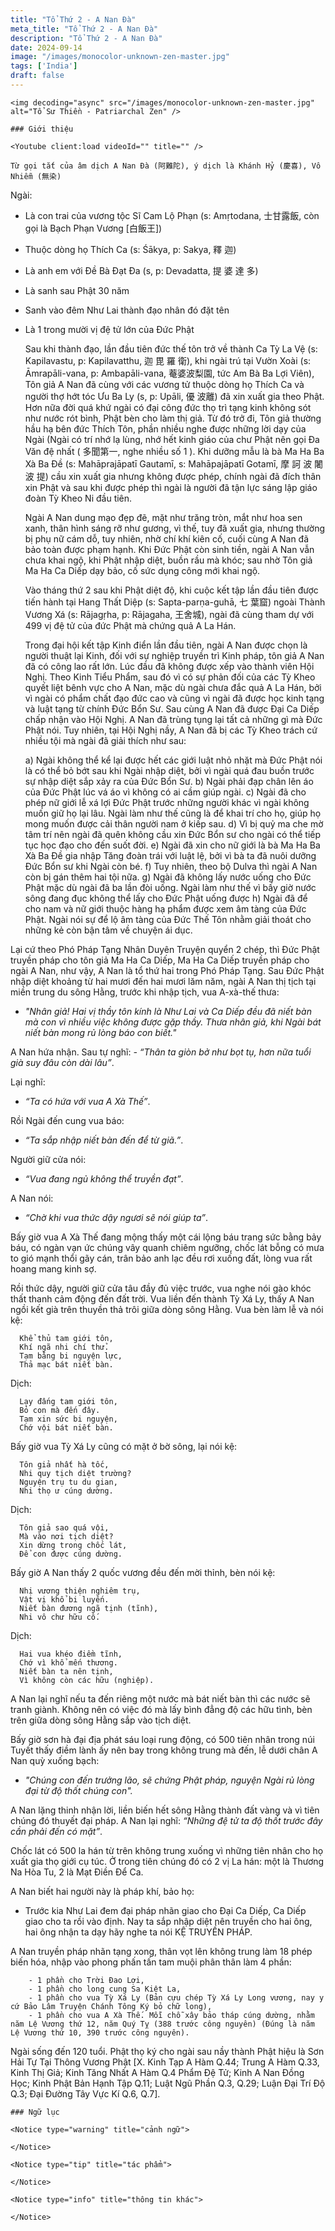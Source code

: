 ```yaml
---
title: "Tổ Thứ 2 - A Nan Đà"
meta_title: "Tổ Thứ 2 - A Nan Đà"
description: "Tổ Thứ 2 - A Nan Đà"
date: 2024-09-14
image: "/images/monocolor-unknown-zen-master.jpg"
tags: ['India']
draft: false
---
```


<div className="grid xl:grid-cols-8 lg:grid-cols-8 md:grid-cols-2 sm:grid-cols-2 xs:grid-cols-1 gap-8 bg-body dark:bg-darkmode-body">

  <div className="lg:col-span-3 md:col-span-1">

    <img decoding="async" src="/images/monocolor-unknown-zen-master.jpg" alt="Tổ Sư Thiền - Patriarchal Zen" />

    ### Giới thiệu

    <Youtube client:load videoId="" title="" />

    Từ gọi tắt của âm dịch A Nan Đà (阿難陀), ý dịch là Khánh Hỷ (慶喜), Vô Nhiễm (無染)

  Ngài:

  - Là con trai của vương tộc Sĩ Cam Lộ Phạn (s: Amṛtodana, 士甘露飯, còn gọi là Bạch Phạn Vương [白飯王])
  - Thuộc dòng họ Thích Ca (s: Śākya, p: Sakya, 釋 迦)
  - Là anh em với Đề Bà Đạt Đa (s, p: Devadatta, 提 婆 達 多)
  - Là sanh sau Phật 30 năm
  - Sanh vào đêm Như Lai thành đạo nhân đó đặt tên
  - Là 1 trong mười vị đệ tử lớn của Đức Phật

    Sau khi thành đạo, lần đầu tiên đức thế tôn trở về thành Ca Tỳ La Vệ (s: Kapilavastu, p: Kapilavatthu, 迦 毘 羅 衛), khi ngài trú tại Vườn Xoài (s: Āmrapāli-vana, p: Ambapāli-vana, 菴婆波梨園, tức Am Bà Ba Lợi Viên), Tôn giả A Nan đã cùng với các vương tử thuộc dòng họ Thích Ca và người thợ hớt tóc Ưu Ba Ly (s, p: Upāli, 優 波離) đã xin xuất gia theo Phật. Hơn nữa đời quá khứ ngài có đại công đức thọ trì tạng kinh không sót như nước rót bình, Phật bèn cho làm thị giả. Từ đó trở đi, Tôn giả thường hầu hạ bên đức Thích Tôn, phần nhiều nghe được những lời dạy của Ngài (Ngài có trí nhớ lạ lùng, nhớ hết kinh giáo của chư Phật nên gọi Đa Văn đệ nhất ( 多聞第一, nghe nhiều số 1 ). Khi dưỡng mẫu là bà Ma Ha Ba Xà Ba Đề (s: Mahāprajāpatī Gautamī, s: Mahāpajāpatī Gotamī, 摩 訶 波 闍 波 提) cầu xin xuất gia nhưng không được phép, chính ngài đã đích thân xin Phật và sau khi được phép thì ngài là người đã tận lực sáng lập giáo đoàn Tỳ Kheo Ni đầu tiên.

    Ngài A Nan dung mạo đẹp đẽ, mặt như trăng tròn, mắt như hoa sen xanh, thân hình sáng rỡ như gương, vì thế, tuy đã xuất gia, nhưng thường bị phụ nữ cám dỗ, tuy nhiên, nhờ chí khí kiên cố, cuối cùng A Nan đã bảo toàn được phạm hạnh. Khi Đức Phật còn sinh tiền, ngài A Nan vẫn chưa khai ngộ, khi Phật nhập diệt, buồn rầu mà khóc; sau nhờ Tôn giả Ma Ha Ca Diếp dạy bảo, cố sức dụng công mới khai ngộ.

    Vào tháng thứ 2 sau khi Phật diệt độ, khi cuộc kết tập lần đầu tiên được tiến hành tại Hang Thất Diệp (s: Sapta-parṇa-guhā, 七 葉窟) ngoài Thành Vương Xá (s: Rājagṛha, p: Rājagaha, 王舍城), ngài đã cùng tham dự với 499 vị đệ tử của đức Phật mà chứng quả A La Hán.

    Trong đại hội kết tập Kinh điển lần đầu tiên, ngài A Nan được chọn là người thuật lại Kinh, đối với sự nghiệp truyền trì Kinh pháp, tôn giả A Nan đã có công lao rất lớn. Lúc đầu đã không được xếp vào thành viên Hội Nghị. Theo Kinh Tiểu Phẩm, sau đó vì có sự phản đối của các Tỳ Kheo quyết liệt bênh vực cho A Nan, mặc dù ngài chưa đắc quả A La Hán, bởi vì ngài có phẩm chất đạo đức cao và cũng vì ngài đã được học kinh tạng và luật tạng từ chính Đức Bổn Sư. Sau cùng A Nan đã được Đại Ca Diếp chấp nhận vào Hội Nghị. A Nan đã trùng tụng lại tất cả những gì mà Đức Phật nói. Tuy nhiên, tại Hội Nghị nầy, A Nan đã bị các Tỳ Kheo trách cứ nhiều tội mà ngài đã giải thích như sau:

    a) Ngài không thể kể lại được hết các giới luật nhỏ nhặt mà Đức Phật nói là có thể bỏ bớt sau khi Ngài nhập diệt, bởi vì ngài quá đau buồn trước sự nhập diệt sắp xảy ra của Đức Bổn Sư.
    b) Ngài phải đạp chân lên áo của Đức Phật lúc vá áo vì không có ai cầm giúp ngài.
    c) Ngài đã cho phép nữ giới lễ xá lợi Đức Phật trước những người khác vì ngài không muốn giữ họ lại lâu. Ngài làm như thế cũng là để khai trí cho họ, giúp họ mong muốn được cải thân người nam ở kiếp sau.
    d) Vì bị quỷ ma che mờ tâm trí nên ngài đã quên không cầu xin Đức Bổn sư cho ngài có thể tiếp tục học đạo cho đến suốt đời.
    e) Ngài đã xin cho nữ giới là bà Ma Ha Ba Xà Ba Đề gia nhập Tăng đoàn trái với luật lệ, bởi vì bà ta đã nuôi dưỡng Đức Bổn sư khi Ngài còn bé.
    f) Tuy nhiên, theo bộ Dulva thì ngài A Nan còn bị gán thêm hai tội nữa.
    g) Ngài đã không lấy nước uống cho Đức Phật mặc dù ngài đã ba lần đòi uống. Ngài làm như thế vì bấy giờ nước sông đang đục không thể lấy cho Đức Phật uống được
    h) Ngài đã để cho nam và nữ giới thuộc hàng hạ phẩm được xem âm tàng của Đức Phật. Ngài nói sự để lộ âm tàng của Đức Thế Tôn nhằm giải thoát cho những kẻ còn bận tâm về chuyện ái dục.

  Lại cứ theo Phó Pháp Tạng Nhân Duyên Truyện quyển 2 chép, thì Đức Phật truyền pháp cho tôn giả Ma Ha Ca Diếp, Ma Ha Ca Diếp truyền pháp cho ngài A Nan, như vậy, A Nan là tổ thứ hai trong Phó Pháp Tạng. Sau Đức Phật nhập diệt khoảng từ hai mươi đến hai mươi lăm năm, ngài A Nan thị tịch tại miền trung du sông Hằng, trước khi nhập tịch, vua A-xà-thế thưa:

  - <em>"Nhân giả! Hai vị thầy tôn kính là Như Lai và Ca Diếp đều đã niết bàn mà con vì nhiều việc không được gặp thầy. Thưa nhân giả, khi Ngài bát niết bàn mong rủ lòng báo con biết."</em>

  A Nan hứa nhận. Sau tự nghĩ: <em>- “Thân ta giòn bở như bọt tụ, hơn nữa tuổi già suy đâu còn dài lâu”</em>.

  Lại nghĩ:
  - <em>“Ta có hứa với vua A Xà Thế”</em>.

  Rồi Ngài đến cung vua báo:
  - <em>“Ta sắp nhập niết bàn đến để từ giã.”</em>.

  Người giữ cửa nói:
  - <em>“Vua đang ngủ không thể truyền đạt”</em>.

  A Nan nói:
  - <em>“Chờ khi vua thức dậy ngươi sẽ nói giúp ta”</em>.

  Bấy giờ vua A Xà Thế đang mộng thấy một cái lộng báu trang sức bằng bảy báu, có ngàn vạn ức chúng vây quanh chiêm ngưỡng, chốc lát bỗng có mưa to gió mạnh thổi gãy cán, trân bảo anh lạc đều rơi xuống đất, lòng vua rất hoang mang kinh sợ.

  Rồi thức dậy, người giữ cửa tâu đầy đủ việc trước, vua nghe nói gào khóc thất thanh cảm động đến đất trời. Vua liền đến thành Tỳ Xá Ly, thấy A Nan ngồi kết già trên thuyền thả trôi giữa dòng sông Hằng. Vua bèn làm lễ và nói kệ:

      Khể thủ tam giới tôn,
      Khí ngã nhi chí thử.
      Tạm bằng bi nguyện lực,
      Thả mạc bát niết bàn.

  Dịch:

      Lạy đấng tam giới tôn,
      Bỏ con mà đến đây.
      Tạm xin sức bi nguyện,
      Chớ vội bát niết bàn.

  Bấy giờ vua Tỳ Xá Ly cũng có mặt ở bờ sông, lại nói kệ:

      Tôn giả nhất hà tốc,
      Nhi quy tịch diệt trường?
      Nguyện trụ tu du gian,
      Nhi thọ ư cúng dường.

  Dịch:

      Tôn giả sao quá vội,
      Mà vào nơi tịch diệt?
      Xin dừng trong chốc lát,
      Để con được cúng dường.

  Bấy giờ A Nan thấy 2 quốc vương đều đến mời thỉnh, bèn nói kệ:

      Nhị vương thiện nghiêm trụ,
      Vật vị khổ bi luyến.
      Niết bàn đương ngã tịnh (tĩnh),
      Nhi vô chư hữu cố.

  Dịch:

      Hai vua khéo điềm tĩnh,
      Chớ vì khổ mến thương.
      Niết bàn ta nên tịnh,
      Vì không còn các hữu (nghiệp).

  A Nan lại nghĩ nếu ta đến riêng một nước mà bát niết bàn thì các nước sẽ tranh giành. Không nên có việc đó mà lấy bình đẳng độ các hữu tình, bèn trên giữa dòng sông Hằng sắp vào tịch diệt.

  Bấy giờ sơn hà đại địa phát sáu loại rung động, có 500 tiên nhân trong núi Tuyết thấy điềm lành ấy nên bay trong không trung mà đến, lễ dưới chân A Nan quỳ xuống bạch:

  - <em>"Chúng con đến trưởng lão, sẽ chứng Phật pháp, nguyện Ngài rủ lòng đại từ độ thốt chúng con".</em>

  A Nan lặng thinh nhận lời, liền biến hết sông Hằng thành đất vàng và vì tiên chúng đó thuyết đại pháp.
  A Nan lại nghĩ: <em>“Những đệ tử ta độ thốt trước đây cần phải đến có mặt”</em>.

  Chốc lát có 500 la hán từ trên không trung xuống vì những tiên nhân cho họ xuất gia thọ giới cụ túc. Ở trong tiên chúng đó có 2 vị La hán: một là Thương Na Hòa Tu, 2 là Mạt Điền Để Ca.

  A Nan biết hai người này là pháp khí, bảo họ:

  - Trước kia Như Lai đem đại pháp nhãn giao cho Đại Ca Diếp, Ca Diếp giao cho ta rồi vào định.
    Nay ta sắp nhập diệt nên truyền cho hai ông, hai ông nhận ta dạy hãy nghe ta nói KỆ TRUYỀN PHÁP.

  A Nan truyền pháp nhãn tạng xong, thân vọt lên không trung làm 18 phép biến hóa, nhập vào phong phấn tấn tam muội phân thân làm 4 phần:

        - 1 phần cho Trời Đao Lợi,
        - 1 phần cho long cung Sa Kiệt La,
        - 1 phần cho vua Tỳ Xá Ly (Bản cựu chép Tỳ Xá Ly Long vương, nay y cứ Bảo Lâm Truyện Chánh Tông Ký bỏ chữ long),
        - 1 phần cho vua A Xà Thế. Mỗi chỗ xây bảo tháp cúng dường, nhằm năm Lệ Vương thứ 12, năm Quý Tỵ (388 trước công nguyên) (Đúng là năm Lệ Vương thứ 10, 390 trước công nguyên).

  Ngài sống đến 120 tuổi.
  Phật thọ ký cho ngài sau nầy thành Phật hiệu là Sơn Hải Tự Tại Thông Vương Phật [X. Kinh Tạp A Hàm Q.44; Trung A Hàm Q.33, Kinh Thị Giả; Kinh Tăng Nhất A Hàm Q.4 Phẩm Đệ Tử; Kinh A Nan Đồng Học; Kinh Phật Bản Hạnh Tập Q.11; Luật Ngũ Phần Q.3, Q.29; Luận Đại Trí Độ Q.3; Đại Đường Tây Vực Kí Q.6, Q.7].

  </div>

  <div className="lg:col-span-5 md:col-span-1">

    ### Ngữ lục

    <Notice type="warning" title="cảnh ngữ">

    </Notice>

    <Notice type="tip" title="tác phẩm">

    </Notice>

    <Notice type="info" title="thông tin khác">

    </Notice>

  </div>

</div>



